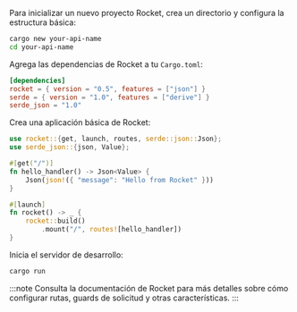 Para inicializar un nuevo proyecto Rocket, crea un directorio y configura la estructura básica:

```bash
cargo new your-api-name
cd your-api-name
```

Agrega las dependencias de Rocket a tu `Cargo.toml`:

```toml title="Cargo.toml"
[dependencies]
rocket = { version = "0.5", features = ["json"] }
serde = { version = "1.0", features = ["derive"] }
serde_json = "1.0"
```

Crea una aplicación básica de Rocket:

```rust title="src/main.rs"
use rocket::{get, launch, routes, serde::json::Json};
use serde_json::{json, Value};

#[get("/")]
fn hello_handler() -> Json<Value> {
    Json(json!({ "message": "Hello from Rocket" }))
}

#[launch]
fn rocket() -> _ {
    rocket::build()
        .mount("/", routes![hello_handler])
}
```

Inicia el servidor de desarrollo:

```bash
cargo run
```

:::note
Consulta la documentación de Rocket para más detalles sobre cómo configurar rutas, guards de solicitud y otras características.
:::
